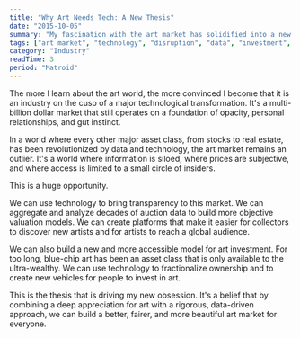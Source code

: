 ```yaml
---
title: "Why Art Needs Tech: A New Thesis"
date: "2015-10-05"
summary: "My fascination with the art market has solidified into a new thesis: the art world is one of the last major markets to be transformed by technology, and there is a massive opportunity to build a more transparent, accessible, and data-driven ecosystem."
tags: ["art market", "technology", "disruption", "data", "investment", "arthena"]
category: "Industry"
readTime: 3
period: "Matroid"
---
```


The more I learn about the art world, the more convinced I become that it is an industry on the cusp of a major technological transformation. It's a multi-billion dollar market that still operates on a foundation of opacity, personal relationships, and gut instinct.

In a world where every other major asset class, from stocks to real estate, has been revolutionized by data and technology, the art market remains an outlier. It's a world where information is siloed, where prices are subjective, and where access is limited to a small circle of insiders.

This is a huge opportunity.

We can use technology to bring transparency to this market. We can aggregate and analyze decades of auction data to build more objective valuation models. We can create platforms that make it easier for collectors to discover new artists and for artists to reach a global audience.

We can also build a new and more accessible model for art investment. For too long, blue-chip art has been an asset class that is only available to the ultra-wealthy. We can use technology to fractionalize ownership and to create new vehicles for people to invest in art.

This is the thesis that is driving my new obsession. It's a belief that by combining a deep appreciation for art with a rigorous, data-driven approach, we can build a better, fairer, and more beautiful art market for everyone.

